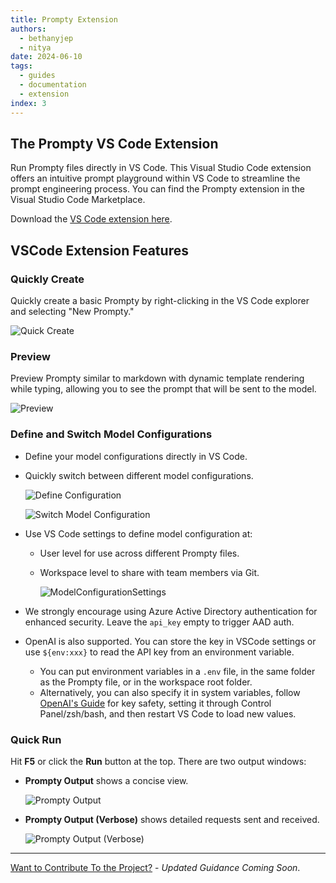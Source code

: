 ```yaml
---
title: Prompty Extension
authors:
  - bethanyjep
  - nitya
date: 2024-06-10
tags:
  - guides
  - documentation
  - extension
index: 3
---
```


## The Prompty VS Code Extension
Run Prompty files directly in VS Code. This Visual Studio Code extension offers an intuitive prompt playground within VS Code to streamline the prompt engineering process. You can find the Prompty extension in the Visual Studio Code Marketplace.

Download the [VS Code extension here](https://marketplace.visualstudio.com/items?itemName=ms-toolsai.prompty).

## VSCode Extension Features
### Quickly Create
Quickly create a basic Prompty by right-clicking in the VS Code explorer and selecting "New Prompty."

![Quick Create](./../../assets/img/image-2.png)

### Preview
Preview Prompty similar to markdown with dynamic template rendering while typing, allowing you to see the prompt that will be sent to the model.

![Preview](./../../assets/img/readme_preview.png)

### Define and Switch Model Configurations
* Define your model configurations directly in VS Code.
* Quickly switch between different model configurations.

  ![Define Configuration](./../../assets/img/image-5.png)

  ![Switch Model Configuration](./../../assets/img/switchModelConfiguration.png)
* Use VS Code settings to define model configuration at:
  * User level for use across different Prompty files.
  * Workspace level to share with team members via Git.

    ![ModelConfigurationSettings](./../../assets/img/modelConfigurationSettings.png)

* We strongly encourage using Azure Active Directory authentication for enhanced security. Leave the `api_key` empty to trigger AAD auth.
* OpenAI is also supported. You can store the key in VSCode settings or use `${env:xxx}` to read the API key from an environment variable.
  * You can put environment variables in a `.env` file, in the same folder as the Prompty file, or in the workspace root folder.
  * Alternatively, you can also specify it in system variables, follow [OpenAI's Guide](https://help.openai.com/en/articles/5112595-best-practices-for-api-key-safety) for key safety, setting it through Control Panel/zsh/bash, and then restart VS Code to load new values.

### Quick Run
Hit **F5** or click the **Run** button at the top. There are two output windows:
* **Prompty Output** shows a concise view.

  ![Prompty Output](./../../assets/img/image-3.png)

* **Prompty Output (Verbose)** shows detailed requests sent and received.

  ![Prompty Output (Verbose)](./../../assets/img/image-8.png)

---
[Want to Contribute To the Project?](/docs/contributing/) - _Updated Guidance Coming Soon_.